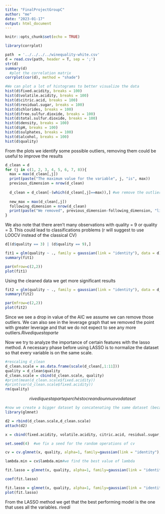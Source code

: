 ```yaml
---
title: "FinalProjectGroupC"
author: "me"
date: "2023-01-17"
output: html_document
---
```


```r
knitr::opts_chunk$set(echo = TRUE)
```



```r
library(corrplot)

path  = '../../../../winequality-white.csv'
d = read.csv(path, header = T, sep = ';')
str(d)
summary(d)
  #plot the correlation matrix
corrplot(cor(d), method = "shade")
```


```r
#We can plot a lot of histograms to better visualize the data
hist(d$fixed.acidity, breaks = 100)
hist(d$volatile.acidity, breaks = 100)
hist(d$citric.acid, breaks = 100)
hist(d$residual.sugar, breaks = 100)
hist(d$chlorides, breaks = 100)
hist(d$free.sulfur.dioxide, breaks = 100)
hist(d$total.sulfur.dioxide, breaks = 100)
hist(d$density, breaks = 100)
hist(d$pH, breaks = 100)
hist(d$sulphates, breaks = 100)
hist(d$alcohol, breaks = 100)
hist(d$quality)

```


From the plots we identify some possible outliers, removing them could be useful to improve the results
```r
d_clean = d
for (j in c(1, 2, 3, 4, 5, 6, 7, 8)){
  max = max(d_clean[,j])
  print(paste("The maximum value for the variable", j, "is", max))
  previous_dimension = nrow(d_clean)
  
  d_clean = d_clean[-(which(d_clean[,j]==max)),] #we remove the outliers
  
  new_max = max(d_clean[,j])
  following_dimension = nrow(d_clean)
  print(paste("We removed", previous_dimension-following_dimension, "lines, now the max is", new_max)) #Just to check how many lines we remove at the time
}

```

We also note that there aren't many observations with quality = 9 or quality = 3. This could lead to classifications problems (r will suggest to use LOOCV instead of the classical CV)

```r

d[(d$quality == 3) | (d$quality == 9),]


```


```r

fit1 = glm(quality ~ ., family = gaussian(link = "identity"), data = d)
summary(fit1)

par(mfrow=c(2,2))
plot(fit1)


```
Using the cleaned data we get more significant results
```r

fit2 = glm(quality ~ ., family = gaussian(link = "identity"), data = d_clean)
summary(fit2)

par(mfrow=c(2,2))
plot(fit2)

```


Since we see a drop in value of the AIC we assume we can remove those outliers.
We can also see in the leverage graph that we removed the point with greater leverage and that we do not expect to see any more outliers.$Rivedi questa parte$


Now we try to analyze the importance of certain features with the lasso method. A necessary phase before using LASSO is to normalize the dataset so that every variable is on the same scale.

```r
#rescaling d_clean
d_clean.scale = as.data.frame(scale(d_clean[,1:11]))
quality = d_clean$quality
d_clean.scale = cbind(d_clean.scale, quality)
#print(mean(d_clean.scale$fixed.acidity))
#print(var(d_clean.scale$fixed.acidity))
rm(quality)
```

$$rivedi questa parte perché sto creando un nuovo dataset$$

```r
#now we create a bigger dataset by concatenating the same dataset (because there are not enough  samples with extreme values of the variable "quality")
library(glmnet)

d2 = rbind(d_clean.scale,d_clean.scale)
attach(d2)

x = cbind(fixed.acidity, volatile.acidity, citric.acid, residual.sugar, chlorides, free.sulfur.dioxide, total.sulfur.dioxide, density, pH, sulphates, alcohol)

set.seed(4)  #we fix a seed for the random operations of cv

cv = cv.glmnet(x, quality, alpha=1, family=gaussian(link = "identity"), type.measure="mse", nfolds = 10) #we do a 10 fold CV with mean squared error loss function
```


```r
lambda.min = cv$lambda.min#we find the best value of lambda

fit.lasso = glmnet(x, quality, alpha=1, family=gaussian(link = "identity"), lambda = lambda.min)

coef(fit.lasso)

fit.lasso = glmnet(x, quality, alpha=1, family=gaussian(link = "identity"))
plot(fit.lasso)

```
From the LASSO method we get that the best performing model is the one that uses all the variables. $rivedi$













